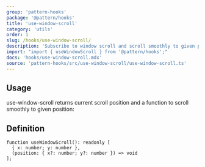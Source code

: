 ```yaml
---
group: 'pattern-hooks'
package: '@pattern/hooks'
title: 'use-window-scroll'
category: 'utils'
order: 1
slug: /hooks/use-window-scroll/
description: 'Subscribe to window scroll and scroll smoothly to given position'
import: "import { useWindowScroll } from '@pattern/hooks';"
docs: 'hooks/use-window-scroll.mdx'
source: 'pattern-hooks/src/use-window-scroll/use-window-scroll.ts'
---
```



## Usage

use-window-scroll returns current scroll position and a function to scroll smoothly to given position:

<Demo data={HooksDemos.useWindowScrollDemo} />

## Definition

```tsx
function useWindowScroll(): readonly [
  { x: number; y: number },
  (position: { x?: number; y?: number }) => void
];
```
